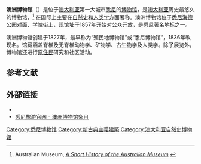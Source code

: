{{NoteTA
|G1=PoliticiansUK
|G2=People
|G3=Country
}}
{{Infobox museum
| name = 澳洲博物館
| logo = 
| image = [[File:Sydney_(AU),_View_from_Sydney_Tower,_Australian_Museum_--_2019_--_3123.jpg|350px]]
| image_size = 
| caption = 俯瞰澳大利亞博物館
| alt = 
| map_type = Australia Sydney central
| map_caption = 位於悉尼中央商務區的位置
| map_size = 
| former_name = 殖民地博物館，雪梨博物館
| established = {{nowrap|{{Start date and age|1827|df=y}}}}
| location = {{澳大利亞}}[[悉尼|雪梨]]威廉姆斯街1號（{{maplink|type=shape|icon=no|zoom=16}}）
| coordinates = {{coord|-33.8743|151.2134|region:AU-NSW_type:edu|display=inline,title|format=dms}}
| type = 自然歷史與人類學
| accreditation = 
| key_holdings = 
| collections = 
| visitors = 
| director = 
| president = 
| curator = 
| owner = 
| publictransit = {{unbulleted list|{{nowrap|{{TFNSW icon|T}} {{rwsa|Museum}} {{small|(5 minute walk)}}}}|{{TFNSW icon|B}} William St near College Cr|{{TFNSW icon|B}} William St before College Cr}}
| car_park = 
| website = {{nowrap|{{URL|australian.museum}}}}
| network = 
| collection = 
| embedded = 
{{Infobox building
| name = 
| native_name = 
| native_name_lang = 
| logo = 
| logo_size = 
| logo_alt = 
| logo_caption = 
| image = 
| image_size = 
| image_alt = 
| image_caption = 
| map_type = 
| map_alt = 
| map_caption = 
| map_size = 
| map_dot_label = 
| map_dot_mark = 
| relief = 
| former_names = 
| alternate_names = 
| etymology = 
| status = 
| cancelled = 
| topped_out = 
| building_type = 
| architectural_style = 希臘復興式，國際風格
| classification = 
| location = 
| address = 
| location_city = 
| location_country = 
| coordinates = 
| altitude = 
| current_tenants = 
| namesake = 
| groundbreaking_date = 
| start_date = 1846年
| stop_date = 
| est_completion = 
| topped_out_date = 
| completion_date = 1857年
| opened_date = 
| inauguration_date = 
| relocated_date = 
| renovation_date = 
| closing_date = 
| demolition_date = 
| cost = 
| ren_cost = 
| client = 
| owner = 
| landlord = 
| affiliation = 
| height = 
| architectural = 
| tip = 
| antenna_spire = 
| roof = 
| top_floor = 
| observatory = 
| diameter = 
| circumference = 
| weight = 
| other_dimensions = 
| structural_system = 
| material = 悉尼砂岩
| size = 
| floor_count = 
| floor_area = 
| elevator_count = 
| grounds_area = 
| architect = 莫蒂默·劉易斯，詹姆士·巴奈特，約瑟夫·范德斯汀，愛德華·法默
| architecture_firm = 新南威爾士殖民建築師
| developer = 
| engineer = 
| structural_engineer = 
| services_engineer = 
| civil_engineer = 
| other_designers = 
| quantity_surveyor = 
| main_contractor = 
| awards = 
| designations = 
| known_for = 
| ren_architect = 
| ren_firm = 
| ren_engineer = 
| ren_str_engineer = 
| ren_serv_engineer = 
| ren_civ_engineer = 
| ren_oth_designers = 
| ren_qty_surveyor = 
| ren_contractor = 
| ren_awards = 
| rooms = 
| parking = 
| website = 
| embed = yes
| embedded = 
| references = 
| footnotes = 
}}
}}
'''澳洲博物館'''（{{lang-en|Australian Museum}}）是位于[[澳大利亚|澳大利亚]]第一大城市[[悉尼|悉尼]]的[[博物馆|博物馆]]，是[[澳大利亚|澳大利亚]]历史最悠久的博物馆，<ref>Australian Museum, [http://australianmuseum.net.au/A-short-history-of-the-Australian-Museum ''A Short History of the Australian Museum''] {{Wayback|url=http://australianmuseum.net.au/A-short-history-of-the-Australian-Museum |date=20140718224809 }}</ref> 在国际上主要在[[自然历史|自然史]]和[[人类学|人类学]]方面著称。澳洲博物馆位于[[海德公园_(悉尼)|悉尼海德公园]]对面、学院街上，现馆址于1857年开始对公众开放，是悉尼著名地标之一。

澳洲博物馆创建于1827年，最早称为“殖民地博物馆”或“悉尼博物馆”，1836年改现名。馆藏涵盖脊椎及无脊椎动物学、矿物学、古生物学及人类学。除了展览外，博物馆还进行[[澳大利亚土著|原住民]]研究和社区活动。

==参考文献==
{{reflist}}

==外部链接==
{{Commons category|Australian Museum}}
* {{Official website|http://www.australianmuseum.net.au/}}
* [https://web.archive.org/web/20160402213932/http://www.sydney.com/destinations/sydney/sydney-city/city-centre/attractions/the-australian-museum 悉尼旅游官网 - 澳洲博物馆条目]

{{悉尼地標}}
{{normdaten}}

[[Category:悉尼博物馆|Category:悉尼博物馆]]
[[Category:新古典主義建築|Category:新古典主義建築]]
[[Category:澳大利亚自然史博物馆|Category:澳大利亚自然史博物馆]]